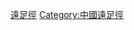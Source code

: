 {{Catnav|頁面分類|地理|大洲|亚洲|亞洲遠足徑}}
{{commonscat|Hiking trails in Hong Kong}}
[[Category:香港郊遊路徑|遠足徑]]
[[Category:中國遠足徑|Category:中國遠足徑]]